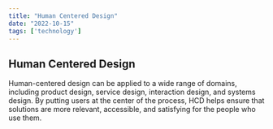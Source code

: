 ```yaml
---
title: "Human Centered Design"
date: "2022-10-15"
tags: ['technology']
---
```


## Human Centered Design ##

Human-centered design can be applied to a wide range of domains, including product design, service design, 
interaction design, and systems design. By putting users at the center of the process, 
HCD helps ensure that solutions are more relevant, accessible, and satisfying for the people who use them.